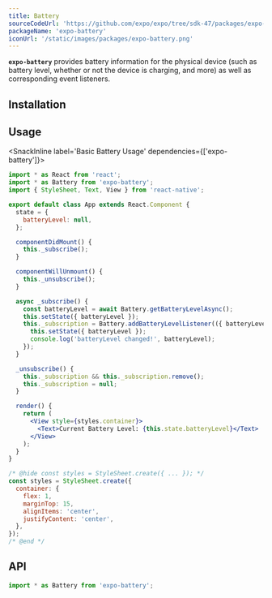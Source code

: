 ```yaml
---
title: Battery
sourceCodeUrl: 'https://github.com/expo/expo/tree/sdk-47/packages/expo-battery'
packageName: 'expo-battery'
iconUrl: '/static/images/packages/expo-battery.png'
---
```



**`expo-battery`** provides battery information for the physical device (such as battery level, whether or not the device is charging, and more) as well as corresponding event listeners.

<PlatformsSection android emulator ios web />

## Installation

<APIInstallSection />

## Usage

<SnackInline label='Basic Battery Usage' dependencies={['expo-battery']}>

```jsx
import * as React from 'react';
import * as Battery from 'expo-battery';
import { StyleSheet, Text, View } from 'react-native';

export default class App extends React.Component {
  state = {
    batteryLevel: null,
  };

  componentDidMount() {
    this._subscribe();
  }

  componentWillUnmount() {
    this._unsubscribe();
  }

  async _subscribe() {
    const batteryLevel = await Battery.getBatteryLevelAsync();
    this.setState({ batteryLevel });
    this._subscription = Battery.addBatteryLevelListener(({ batteryLevel }) => {
      this.setState({ batteryLevel });
      console.log('batteryLevel changed!', batteryLevel);
    });
  }

  _unsubscribe() {
    this._subscription && this._subscription.remove();
    this._subscription = null;
  }

  render() {
    return (
      <View style={styles.container}>
        <Text>Current Battery Level: {this.state.batteryLevel}</Text>
      </View>
    );
  }
}

/* @hide const styles = StyleSheet.create({ ... }); */
const styles = StyleSheet.create({
  container: {
    flex: 1,
    marginTop: 15,
    alignItems: 'center',
    justifyContent: 'center',
  },
});
/* @end */
```

</SnackInline>

## API

```js
import * as Battery from 'expo-battery';
```

<APISection packageName="expo-battery" />
